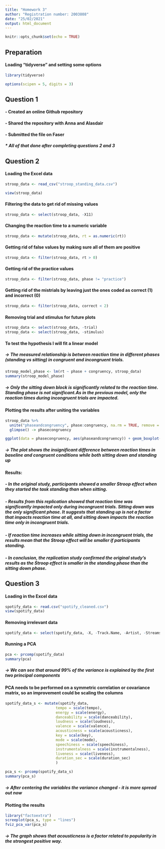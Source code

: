 ```yaml
---
title: "Homework 3"
author: "Registration number: 2003808"
date: "25/02/2021"
output: html_document
---
```


```r
knitr::opts_chunk$set(echo = TRUE)
```


## Preparation

#### Loading "tidyverse" and setting some options

```r
library(tidyverse) 
```

```r
options(scipen = 5, digits = 3) 
```


## Question 1

#### - Created an online Github repository

#### - Shared the repository with Anna and Alasdair

#### - Submitted the file on Faser

##### * All of that done after completing questions 2 and 3


## Question 2

#### Loading the Excel data

```r
stroop_data <- read_csv("stroop_standing_data.csv")
```

```r
view(stroop_data) 
```

#### Filtering the data to get rid of missing values

```r
stroop_data <- select(stroop_data, -X11)
```

#### Changing the reaction time to a numeric variable

```r
stroop_data <- mutate(stroop_data, rt = as.numeric(rt)) 
```

#### Getting rid of false values by making sure all of them are positive

```r
stroop_data <- filter(stroop_data, rt > 0) 
```

#### Getting rid of the practice values

```r
stroop_data <- filter(stroop_data, phase != "practice") 
```

#### Getting rid of the mistrials by leaving just the ones coded as correct (1) and incorrect (0)

```r
stroop_data <- filter(stroop_data, correct < 2) 
```

#### Removing trial and stimulus for future plots
```r
stroop_data <- select(stroop_data, -trial)
stroop_data <- select(stroop_data, -stimulus)
```

#### To test the hypothesis I will fit a linear model 
##### -> The measured relationship is between reaction time in different phases (standing vs sitting) in congruent and incongruent trials.

```r
stroop_model_phase <- lm(rt ~ phase + congruency, stroop_data)
summary(stroop_model_phase)
```
##### -> Only the sitting down block is significantly related to the reaction time. Standing phase is not significant.As in the previous model, only the reaction times during incongruent trials are impacted.

#### Plotting the results after uniting the variables

```r
stroop_data %>%
  unite("phaseandcongruency", phase:congruency, na.rm = TRUE, remove = FALSE) %>%
  glimpse() -> phasecongruency

ggplot(data = phasecongruency, aes(phaseandcongruency)) + geom_boxplot(aes(phaseandcongruency, rt))
```

##### -> The plot shows the insignificant difference between reaction times in baseline and congruent conditions while both sitting down and standing up


#### Results:

##### - In the original study, participants showed a smaller Stroop effect when they started the task standing than when sitting.

##### - Results from this replication showed that reaction time was significantly impacted only during incongruent trials. Sitting down was the only significant phase. It suggests that standing up is not a factor that impacts reaction time at all, and sitting down impacts the reaction time only in incongruent trials. 

##### - If reaction time increases while sitting down in incongruent trials, the results mean that the Stroop effect will be smaller if participants standing.

##### - In conclusion, the replication study confirmed the original study's results as the Stroop effect is smaller in the standing phase than the sitting down phase.

## Question 3

#### Loading in the Excel data
```r
spotify_data <- read.csv("spotify_cleaned.csv")
view(spotify_data)
```

#### Removing irrelevant data
```r
spotify_data <- select(spotify_data, -X, -Track.Name, -Artist, -Streams, -time_signature)
```

#### Running a PCA
```r
pca <- prcomp(spotify_data) 
summary(pca) 
```
##### -> We can see that around 99% of the variance is explained by the first two principal components

#### PCA needs to be performed on a symmetric correlation or covariance matrix, so an improvement could be scaling the columns

```r
spotify_data_s <- mutate(spotify_data,
                       tempo = scale(tempo),
                       energy = scale(energy),
                       danceability = scale(danceability),
                       loudness = scale(loudness),
                       valence = scale(valence),
                       acousticness = scale(acousticness),
                       key = scale(key),
                       mode = scale(mode),
                       speechiness = scale(speechiness),
                       instrumentalness = scale(instrumentalness),
                       liveness = scale(liveness),
                       duration_sec = scale(duration_sec)
                       )

pca_s <- prcomp(spotify_data_s)
summary(pca_s)
```

##### -> After centering the variables the variance changed - it is more spread out now

#### Plotting the results
```r
library("factoextra")
screeplot(pca_s, type = "lines")
fviz_pca_var(pca_s)
```

##### -> The graph shows that acousticness is a factor related to popularity in the strongest positive way.
